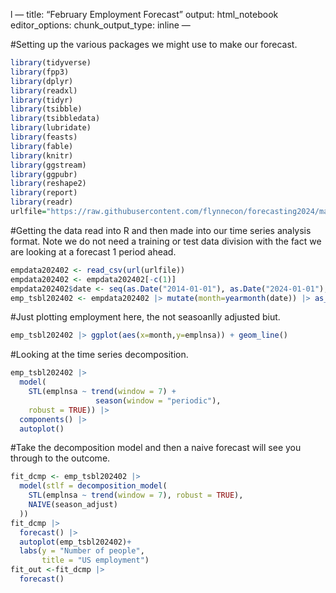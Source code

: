 l ---
title: "February Employment Forecast"
output: html_notebook
editor_options: 
  chunk_output_type: inline
---



#Setting up the various packages we might use to make our forecast. 
```r
library(tidyverse)
library(fpp3)
library(dplyr)
library(readxl)
library(tidyr)
library(tsibble)
library(tsibbledata)
library(lubridate)
library(feasts)
library(fable)
library(knitr)
library(ggstream)
library(ggpubr)
library(reshape2)
library(report)
library(readr)
urlfile="https://raw.githubusercontent.com/flynnecon/forecasting2024/main/emp-202401.csv"
```
#Getting the data read into R and then made into our time series analysis format. Note we do not need a training or test data division with the fact we are looking at a forecast 1 period ahead.
```r
empdata202402 <- read_csv(url(urlfile))
empdata202402 <- empdata202402[-c(1)]
empdata202402$date <- seq(as.Date("2014-01-01"), as.Date("2024-01-01"), by="1 month")
emp_tsbl202402 <- empdata202402 |> mutate(month=yearmonth(date)) |> as_tsibble(index=month)
```
#Just plotting employment here, the not seasoanlly adjusted biut. 
```r
emp_tsbl202402 |> ggplot(aes(x=month,y=emplnsa)) + geom_line()
```
#Looking at the time series decomposition.
```r
emp_tsbl202402 |>
  model(
    STL(emplnsa ~ trend(window = 7) +
                   season(window = "periodic"),
    robust = TRUE)) |>
  components() |>
  autoplot()
```

#Take the decomposition model and then a naive forecast will see you through to the outcome. 
```r
fit_dcmp <- emp_tsbl202402 |>
  model(stlf = decomposition_model(
    STL(emplnsa ~ trend(window = 7), robust = TRUE),
    NAIVE(season_adjust)
  ))
fit_dcmp |>
  forecast() |>
  autoplot(emp_tsbl202402)+
  labs(y = "Number of people",
       title = "US employment")
fit_out <-fit_dcmp |>
  forecast()
```
